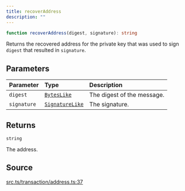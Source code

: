 ```yaml
---
title: recoverAddress
description: ""
---
```


```ts
function recoverAddress(digest, signature): string
```

Returns the recovered address for the private key that was
 used to sign `digest` that resulted in `signature`.

## Parameters

| Parameter | Type | Description |
| :------ | :------ | :------ |
| `digest` | [`BytesLike`](/content/type-aliases/BytesLike.mdx) | The digest of the message. |
| `signature` | [`SignatureLike`](/content/type-aliases/SignatureLike.mdx) | The signature. |

## Returns

`string`

The address.

## Source

[src.ts/transaction/address.ts:37](https://github.com/dominant-strategies/quais-6.js/blob/3f482dd134064d41657ff7dc9ba8162f741c9c83/src.ts/transaction/address.ts#L37)
